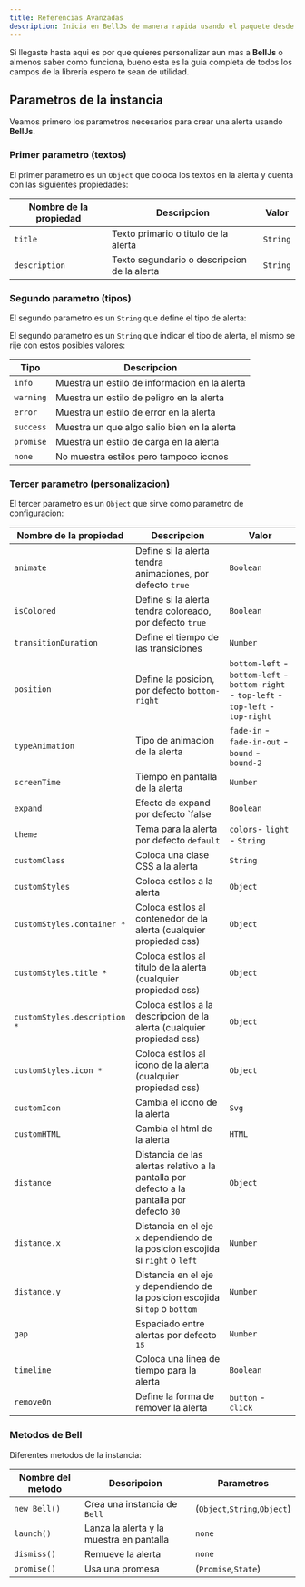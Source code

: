 ```yaml
---
title: Referencias Avanzadas
description: Inicia en BellJs de manera rapida usando el paquete desde cualquier via.
---
```



Si llegaste hasta aqui es por que quieres personalizar aun mas a **BellJs** o almenos saber como funciona, bueno esta es la guia completa de todos los campos de la libreria espero te sean de utilidad.

## Parametros de la instancia

Veamos primero los parametros necesarios para crear una alerta usando **BellJs**.

### Primer parametro (textos)

El primer parametro es un `Object` que coloca los textos en la alerta y cuenta con las siguientes propiedades:

|Nombre de la propiedad|Descripcion|Valor|
|---|---|---|
|`title`|Texto primario o titulo de la alerta|`String`|
|`description`|Texto segundario o descripcion de la alerta|`String`|

### Segundo parametro (tipos)

El segundo parametro es un `String` que define el tipo de alerta:

El segundo parametro es un `String` que indicar el tipo de alerta, el mismo se rije con estos posibles valores:

|Tipo|Descripcion|
|---|---|
|`info`|Muestra un estilo de informacion en la alerta|
|`warning`|Muestra un estilo de peligro en la alerta|
|`error`|Muestra un estilo de error en la alerta|
|`success`|Muestra un que algo salio bien en la alerta|
|`promise`|Muestra un estilo de carga en la alerta|
|`none`|No muestra estilos pero tampoco iconos|

### Tercer parametro (personalizacion)

El tercer parametro es un `Object` que sirve como parametro de configuracion:

|Nombre de la propiedad|Descripcion|Valor|
|---|---|---|
|`animate`|Define si la alerta tendra animaciones, por defecto `true`|`Boolean`|
|`isColored`|Define si la alerta tendra coloreado, por defecto `true`|`Boolean`|
|`transitionDuration`|Define el tiempo de las transiciones|`Number`|
|`position`|Define la posicion, por defecto `bottom-right`|`bottom-left` - `bottom-left` - `bottom-right` - `top-left` - `top-left` - `top-right`|
|`typeAnimation`|Tipo de animacion de la alerta|`fade-in` - `fade-in-out` - `bound` - `bound-2`|
|`screenTime`|Tiempo en pantalla de la alerta|`Number`|
|`expand`|Efecto de expand por defecto `false|`Boolean`|
|`theme`|Tema para la alerta por defecto `default`|`colors`- `light` - `String`|
|`customClass`|Coloca una clase CSS a la alerta|`String`|
|`customStyles`|Coloca estilos a la alerta|`Object`|
|`customStyles.container *`|Coloca estilos al contenedor de la alerta (cualquier propiedad css)|`Object`|
|`customStyles.title *`|Coloca estilos al titulo de la alerta (cualquier propiedad css)|`Object`|
|`customStyles.description *`|Coloca estilos a la descripcion de la alerta (cualquier propiedad css)|`Object`|
|`customStyles.icon *`|Coloca estilos al icono de la alerta (cualquier propiedad css)|`Object`|
|`customIcon`|Cambia el icono de la alerta|`Svg`|
|`customHTML`|Cambia el html de la alerta|`HTML`|
|`distance`|Distancia de las alertas relativo a la pantalla por defecto a la pantalla por defecto `30`|`Object`|
|`distance.x`|Distancia en el eje `x` dependiendo de la posicion escojida si `right` o `left`|`Number`|
|`distance.y`|Distancia en el eje `y` dependiendo de la posicion escojida si `top` o `bottom`|`Number`|
|`gap`|Espaciado entre alertas por defecto `15`|`Number`|
|`timeline`|Coloca una linea de tiempo para la alerta|`Boolean`|
|`removeOn`|Define la forma de remover la alerta|`button` - `click`|

### Metodos de Bell

Diferentes metodos de la instancia:

|Nombre del metodo|Descripcion|Parametros|
|---|---|---|
|`new Bell()`|Crea una instancia de `Bell`|(`Object`,`String`,`Object`)|
|`launch()` |Lanza la alerta y la muestra en pantalla|`none`|
|`dismiss()`|Remueve la alerta|`none`|
|`promise()`|Usa una promesa|(`Promise`,`State`)|

